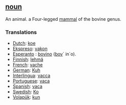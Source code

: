 ==[[noun]]==

An animal. a Four-legged [[mammal]] of the bovine genus.

===Translations===

*[[Dutch]]: [[koe]]
*[[Ekspreso]]: [[vakon]]
*[[Esperanto]] : [[bovino]] ([[bovo|bov]]´ in´o).
*[[Finnish]]: [[lehmä]]
*[[French]]: [[vache]]
*[[German]]: [[Kuh]]
*[[Interlingua]]: [[vacca]]
*[[Portuguese]]: [[vaca]]
*[[Spanish]]: [[vaca]]
*[[Swedish]]: [[Ko]]
*[[Volapük]]: [[kun]]